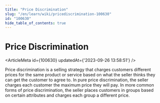 ```yaml
---
title: "Price Discrimination"
slug: "/en/learn/wiki/pricediscrimination-100630"
id: "100630"
hide_table_of_contents: true
---
```



# Price Discrimination

<ArticleMeta id={100630} updatedAt={'2023-09-26 13:58:51'} />
<div className='border-solid border-b border-t-0 my-4 border-[var(--ifm-color-gray-300)]' />

Price discrimination is a selling strategy that charges customers different prices for the same product or service based on what the seller thinks they can get the customer to agree to. In pure price discrimination, the seller charges each customer the maximum price they will pay. In more common forms of price discrimination, the seller places customers in groups based on certain attributes and charges each group a different price.
